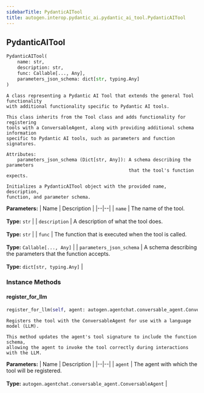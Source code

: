 ```yaml
---
sidebarTitle: PydanticAITool
title: autogen.interop.pydantic_ai.pydantic_ai_tool.PydanticAITool
---
```

<h2 id="autogen.interop.pydantic_ai.pydantic_ai_tool.PydanticAITool" class="doc doc-heading">
    <code class="doc-symbol doc-symbol-heading doc-symbol-class"></code>
    <span class="doc doc-object-name doc-class-name">PydanticAITool</span>
</h2>

```python
PydanticAITool(
    name: str,
    description: str,
    func: Callable[..., Any],
    parameters_json_schema: dict[str, typing.Any]
)
```

    A class representing a Pydantic AI Tool that extends the general Tool functionality
    with additional functionality specific to Pydantic AI tools.
    
    This class inherits from the Tool class and adds functionality for registering
    tools with a ConversableAgent, along with providing additional schema information
    specific to Pydantic AI tools, such as parameters and function signatures.
    
    Attributes:
        parameters_json_schema (Dict[str, Any]): A schema describing the parameters
                                                 that the tool's function expects.
    
    Initializes a PydanticAITool object with the provided name, description,
    function, and parameter schema.

<b>Parameters:</b>
| Name | Description |
|--|--|
| `name` | The name of the tool.<br/><br/>**Type:** `str` |
| `description` | A description of what the tool does.<br/><br/>**Type:** `str` |
| `func` | The function that is executed when the tool is called.<br/><br/>**Type:** `Callable[..., Any]` |
| `parameters_json_schema` | A schema describing the parameters that the function accepts.<br/><br/>**Type:** `dict[str, typing.Any]` |

### Instance Methods

<code class="doc-symbol doc-symbol-heading doc-symbol-method"></code>
#### register_for_llm

```python
register_for_llm(self, agent: autogen.agentchat.conversable_agent.ConversableAgent) -> None
```

    Registers the tool with the ConversableAgent for use with a language model (LLM).
    
    This method updates the agent's tool signature to include the function schema,
    allowing the agent to invoke the tool correctly during interactions with the LLM.

<b>Parameters:</b>
| Name | Description |
|--|--|
| `agent` | The agent with which the tool will be registered.<br/><br/>**Type:** `autogen.agentchat.conversable_agent.ConversableAgent` |

<br />